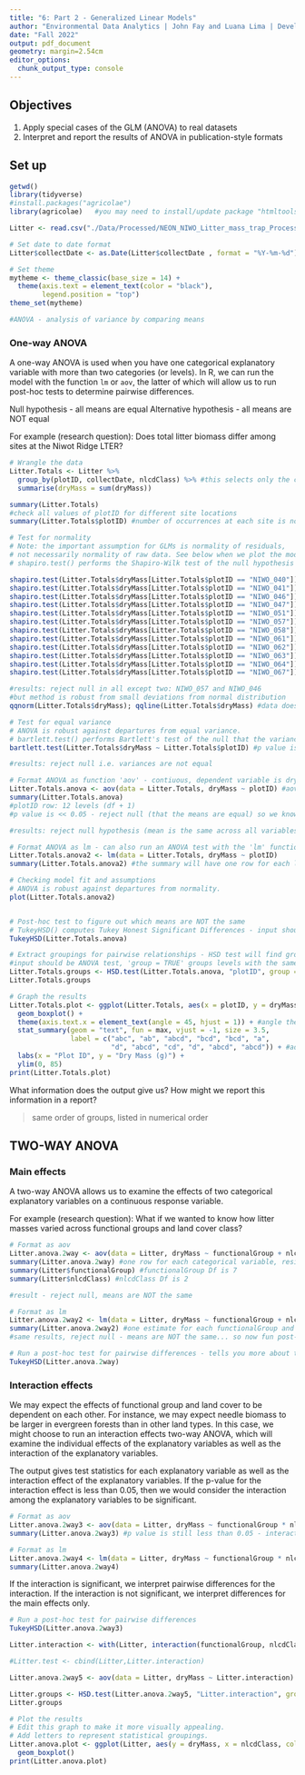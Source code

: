 ```yaml
---
title: "6: Part 2 - Generalized Linear Models"
author: "Environmental Data Analytics | John Fay and Luana Lima | Developed by Kateri Salk"
date: "Fall 2022"
output: pdf_document
geometry: margin=2.54cm
editor_options: 
  chunk_output_type: console
---
```


## Objectives
1. Apply special cases of the GLM (ANOVA) to real datasets
2. Interpret and report the results of ANOVA in publication-style formats

## Set up
```r
getwd()
library(tidyverse)
#install.packages("agricolae")
library(agricolae)   #you may need to install/update package "htmltools" before installing and loading agricolae

Litter <- read.csv("./Data/Processed/NEON_NIWO_Litter_mass_trap_Processed.csv", stringsAsFactors = TRUE)

# Set date to date format
Litter$collectDate <- as.Date(Litter$collectDate , format = "%Y-%m-%d")

# Set theme
mytheme <- theme_classic(base_size = 14) +
  theme(axis.text = element_text(color = "black"), 
        legend.position = "top")
theme_set(mytheme)

#ANOVA - analysis of variance by comparing means
```

### One-way ANOVA
A one-way ANOVA is used when you have one categorical explanatory variable with more than two categories (or levels). In R, we can run the model with the function `lm` or `aov`, the latter of which will allow us to run post-hoc tests to determine pairwise differences.

Null hypothesis - all means are equal
Alternative hypothesis - all means are NOT equal

For example (research question): Does total litter biomass differ among sites at the Niwot Ridge LTER?
```r
# Wrangle the data
Litter.Totals <- Litter %>%
  group_by(plotID, collectDate, nlcdClass) %>% #this selects only the columns we want
  summarise(dryMass = sum(dryMass))

summary(Litter.Totals)
#check all values of plotID for different site locations
summary(Litter.Totals$plotID) #number of occurrences at each site is not equivalent, but we can still run the 1 way ANOVA test

# Test for normality
# Note: the important assumption for GLMs is normality of residuals, 
# not necessarily normality of raw data. See below when we plot the model.
# shapiro.test() performs the Shapiro-Wilk test of the null hypothesis that data follows a normal distribution (this is how to test for a normal distribution)

shapiro.test(Litter.Totals$dryMass[Litter.Totals$plotID == "NIWO_040"]) #p value is less than .05, so reject the null hypothesis - does not follow a normal distribution
shapiro.test(Litter.Totals$dryMass[Litter.Totals$plotID == "NIWO_041"])
shapiro.test(Litter.Totals$dryMass[Litter.Totals$plotID == "NIWO_046"]) #p value of 0.40 so it does follow a normal distribution
shapiro.test(Litter.Totals$dryMass[Litter.Totals$plotID == "NIWO_047"])
shapiro.test(Litter.Totals$dryMass[Litter.Totals$plotID == "NIWO_051"])
shapiro.test(Litter.Totals$dryMass[Litter.Totals$plotID == "NIWO_057"]) #p value of 0.13 so it does follow a normal distribution
shapiro.test(Litter.Totals$dryMass[Litter.Totals$plotID == "NIWO_058"])
shapiro.test(Litter.Totals$dryMass[Litter.Totals$plotID == "NIWO_061"])
shapiro.test(Litter.Totals$dryMass[Litter.Totals$plotID == "NIWO_062"])
shapiro.test(Litter.Totals$dryMass[Litter.Totals$plotID == "NIWO_063"])
shapiro.test(Litter.Totals$dryMass[Litter.Totals$plotID == "NIWO_064"])
shapiro.test(Litter.Totals$dryMass[Litter.Totals$plotID == "NIWO_067"])

#results: reject null in all except two: NIWO_057 and NIWO_046
#but method is robust from small deviations from normal distribution
qqnorm(Litter.Totals$dryMass); qqline(Litter.Totals$dryMass) #data does not follow a normal distribution (q-qplot)

# Test for equal variance
# ANOVA is robust against departures from equal variance.
# bartlett.test() performs Bartlett's test of the null that the variances in each of the groups (samples) are the same.
bartlett.test(Litter.Totals$dryMass ~ Litter.Totals$plotID) #p value is << 0.05 so reject the null, variance is not equal

#results: reject null i.e. variances are not equal

# Format ANOVA as function 'aov' - contiuous, dependent variable is dryMass; categorical variable you want to compare means is plotID
Litter.Totals.anova <- aov(data = Litter.Totals, dryMass ~ plotID) #aov function is similar to lm function
summary(Litter.Totals.anova)
#plotID row: 12 levels (df + 1)
#p value is << 0.05 - reject null (that the means are equal) so we know the means are NOT all the same

#results: reject null hypothesis (mean is the same across all variables) i.e. difference between a pair of group means is statistically significant

# Format ANOVA as lm - can also run an ANOVA test with the 'lm' function
Litter.Totals.anova2 <- lm(data = Litter.Totals, dryMass ~ plotID)
summary(Litter.Totals.anova2) #the summary will have one row for each level of the categorical variable

# Checking model fit and assumptions
# ANOVA is robust against departures from normality.
plot(Litter.Totals.anova2)


# Post-hoc test to figure out which means are NOT the same
# TukeyHSD() computes Tukey Honest Significant Differences - input should be ANOVA test
TukeyHSD(Litter.Totals.anova)

# Extract groupings for pairwise relationships - HSD test will find groups with similar means
#input should be ANOVA test, 'group = TRUE' groups levels with the same means
Litter.Totals.groups <- HSD.test(Litter.Totals.anova, "plotID", group = TRUE)
Litter.Totals.groups

# Graph the results
Litter.Totals.plot <- ggplot(Litter.Totals, aes(x = plotID, y = dryMass)) +
  geom_boxplot() +
  theme(axis.text.x = element_text(angle = 45, hjust = 1)) + #angle the x-axis text
  stat_summary(geom = "text", fun = max, vjust = -1, size = 3.5,
               label = c("abc", "ab", "abcd", "bcd", "bcd", "a", 
                         "d", "abcd", "cd", "d", "abcd", "abcd")) + #adding groups in numerical order
  labs(x = "Plot ID", y = "Dry Mass (g)") +
  ylim(0, 85)
print(Litter.Totals.plot)
```

What information does the output give us? How might we report this information in a report?

> same order of groups, listed in numerical order

## TWO-WAY ANOVA

### Main effects
A two-way ANOVA allows us to examine the effects of two categorical explanatory variables on a continuous response variable. 

For example (research question): What if we wanted to know how litter masses varied across functional groups and land cover class?
```r
# Format as aov
Litter.anova.2way <- aov(data = Litter, dryMass ~ functionalGroup + nlcdClass)
summary(Litter.anova.2way) #one row for each categorical variable, residual Df is the total number of observations - 1692
summary(Litter$functionalGroup) #functionalGroup Df is 7
summary(Litter$nlcdClass) #nlcdClass Df is 2

#result - reject null, means are NOT the same

# Format as lm
Litter.anova.2way2 <- lm(data = Litter, dryMass ~ functionalGroup + nlcdClass)
summary(Litter.anova.2way2) #one estimate for each functionalGroup and land cover (nlcdClass)
#same results, reject null - means are NOT the same... so now fun post-hoc test

# Run a post-hoc test for pairwise differences - tells you more about the ANOVA analysis
TukeyHSD(Litter.anova.2way)

```

### Interaction effects

We may expect the effects of functional group and land cover to be dependent on each other. For instance, we may expect needle biomass to be larger in evergreen forests than in other land types. In this case, we might choose to run an interaction effects two-way ANOVA, which will examine the individual effects of the explanatory variables as well as the interaction of the explanatory variables.

The output gives test statistics for each explanatory variable as well as the interaction effect of the explanatory variables. If the p-value for the interaction effect is less than 0.05, then we would consider the interaction among the explanatory variables to be significant.

```r
# Format as aov
Litter.anova.2way3 <- aov(data = Litter, dryMass ~ functionalGroup * nlcdClass) #difference here is "+" to "*"
summary(Litter.anova.2way3) #p value is still less than 0.05 - interaction is significant between the two variables

# Format as lm
Litter.anova.2way4 <- lm(data = Litter, dryMass ~ functionalGroup * nlcdClass)
summary(Litter.anova.2way4)

```

If the interaction is significant, we interpret pairwise differences for the interaction. If the interaction is not significant, we interpret differences for the main effects only.

```r
# Run a post-hoc test for pairwise differences
TukeyHSD(Litter.anova.2way3)

Litter.interaction <- with(Litter, interaction(functionalGroup, nlcdClass)) #combining the functionalGroup and nlcdClass names into 1 column

#Litter.test <- cbind(Litter,Litter.interaction)

Litter.anova.2way5 <- aov(data = Litter, dryMass ~ Litter.interaction)

Litter.groups <- HSD.test(Litter.anova.2way5, "Litter.interaction", group = TRUE) #comparing means for the "Litter.interaction" column
Litter.groups

# Plot the results
# Edit this graph to make it more visually appealing.
# Add letters to represent statistical groupings.
Litter.anova.plot <- ggplot(Litter, aes(y = dryMass, x = nlcdClass, color = functionalGroup)) +
  geom_boxplot()
print(Litter.anova.plot)

```

